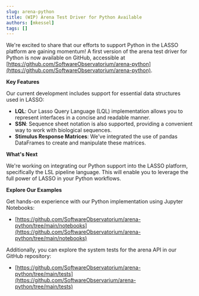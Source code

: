 ```yaml
---
slug: arena-python
title: (WIP) Arena Test Driver for Python Available
authors: [mkessel]
tags: []
---
```


We're excited to share that our efforts to support Python in the LASSO platform are gaining momentum! A first version of the arena test driver for Python is now available on GitHub, accessible at [https://github.com/SoftwareObservatorium/arena-python](https://github.com/SoftwareObservatorium/arena-python).

**Key Features**

Our current development includes support for essential data structures used in LASSO:

* **LQL**: Our Lasso Query Language (LQL) implementation allows you to represent interfaces in a concise and readable manner.
* **SSN**: Sequence sheet notation is also supported, providing a convenient way to work with biological sequences.
* **Stimulus Response Matrices**: We've integrated the use of pandas DataFrames to create and manipulate these matrices.

**What's Next**

We're working on integrating our Python support into the LASSO platform, specifically the LSL pipeline language. This will enable you to leverage the full power of LASSO in your Python workflows.

**Explore Our Examples**

Get hands-on experience with our Python implementation using Jupyter Notebooks:

* [https://github.com/SoftwareObservatorium/arena-python/tree/main/notebooks](https://github.com/SoftwareObservatorium/arena-python/tree/main/notebooks)

Additionally, you can explore the system tests for the arena API in our GitHub repository:

* [https://github.com/SoftwareObservatorium/arena-python/tree/main/tests](https://github.com/SoftwareObservarium/arena-python/tree/main/tests)